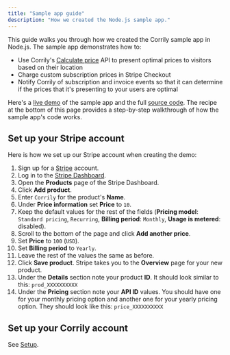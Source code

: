 ```yaml
---
title: "Sample app guide"
description: "How we created the Node.js sample app."
---
```


This guide walks you through how we created the Corrily sample app in Node.js. The sample app demonstrates how to:

- Use Corrily's [Calculate price](../api-reference/calculate-price) API to present optimal prices to visitors based on their location
- Charge custom subscription prices in Stripe Checkout
- Notify Corrily of subscription and invoice events so that it can determine if the prices that it's presenting to your users are optimal

Here's a [live demo](https://corrily.glitch.me/) of the sample app and the full [source code](https://glitch.com/edit/#!/corrily). The recipe at the bottom of this page provides a step-by-step walkthrough of how the sample app's code works.

## Set up your Stripe account

Here is how we set up our Stripe account when creating the demo:

1. Sign up for a [Stripe](https://stripe.com) account.
1. Log in to the [Stripe Dashboard](https://dashboard.stripe.com).
1. Open the **Products** page of the Stripe Dashboard.
1. Click **Add product**.
1. Enter `Corrily` for the product's **Name**.
1. Under **Price information** set **Price** to `10`.
1. Keep the default values for the rest of the
   fields (**Pricing model**: `Standard pricing`, `Recurring`, **Billing period**: `Monthly`, **Usage is metered**: disabled).
1. Scroll to the bottom of the page and click **Add another price**.
1. Set **Price** to `100` (`USD`).
1. Set **Billing period** to `Yearly`.
1. Leave the rest of the values the same as before.
1. Click **Save product**. Stripe takes you to the **Overview** page for your new product.
1. Under the **Details** section note your product **ID**. It should look similar to this: `prod_XXXXXXXXXX`
1. Under the **Pricing** section note your **API ID** values. You should have one for your monthly pricing option and another one for your yearly pricing option. They should look like this: `price_XXXXXXXXXX`

## Set up your Corrily account

See [Setup](../basics/setup).

